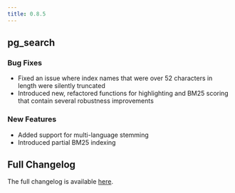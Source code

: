 ```yaml
---
title: 0.8.5
---
```


## pg_search

### Bug Fixes

- Fixed an issue where index names that were over 52 characters in length were silently truncated
- Introduced new, refactored functions for highlighting and BM25 scoring that contain several robustness improvements

### New Features

- Added support for multi-language stemming
- Introduced partial BM25 indexing

## Full Changelog

The full changelog is available [here](https://github.com/paradedb/paradedb/releases/tag/v0.8.5).
